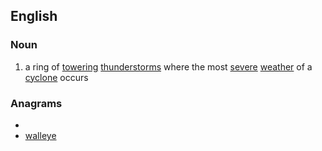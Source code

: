 ==English==
{{wikipedia}}

===Noun===
{{en-noun}}

# a ring of [[towering]] [[thunderstorms]] where the most [[severe]] [[weather]] of a [[cyclone]] occurs

===Anagrams===
* {{alphagram|aeellwy}}
* [[walleye#English|walleye]]